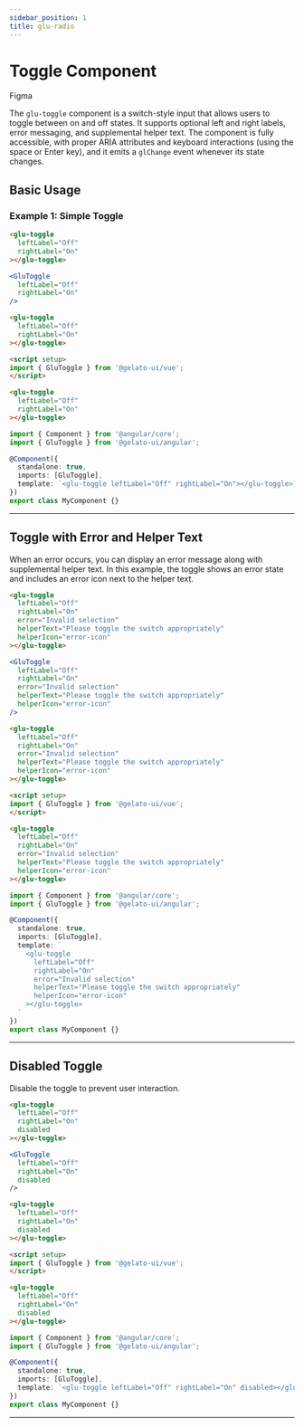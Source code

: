 ```yaml
---
sidebar_position: 1
title: glu-radio
---
```


# Toggle Component


<p style={{ display: 'flex', gap: '1rem', alignItems: 'center' }}>
  <glu-button target="_blank" rel="noopener noreferrer" href="https://www.figma.com/design/jSs4mJxj7dJbXsCE1IHtqt/GelatoUI-Design-System-(V-0.1.0)?node-id=321-1860&t=tlu1jBy1HSvkPZNA-0">Figma</glu-button>
</p>

The `glu-toggle` component is a switch-style input that allows users to toggle between on and off states. It supports optional left and right labels, error messaging, and supplemental helper text. The component is fully accessible, with proper ARIA attributes and keyboard interactions (using the space or Enter key), and it emits a `glChange` event whenever its state changes.

## Basic Usage

### Example 1: Simple Toggle

<Tabs>
  <TabItem value="html" label="HTML">

  ```html live
  <glu-toggle
    leftLabel="Off"
    rightLabel="On"
  ></glu-toggle>
  ```

  </TabItem>
  <TabItem value="jsx" label="React">

  ```jsx live
  <GluToggle
    leftLabel="Off"
    rightLabel="On"
  />
  ```

  </TabItem>
  <TabItem value="vue" label="Vue">

  ```html
  <glu-toggle
    leftLabel="Off"
    rightLabel="On"
  ></glu-toggle>

  <script setup>
  import { GluToggle } from '@gelato-ui/vue';
  </script>
  ```

  </TabItem>
  <TabItem value="angular" label="Angular">

  ```html
  <glu-toggle
    leftLabel="Off"
    rightLabel="On"
  ></glu-toggle>
  ```

  ```ts
  import { Component } from '@angular/core';
  import { GluToggle } from '@gelato-ui/angular';

  @Component({
    standalone: true,
    imports: [GluToggle],
    template: `<glu-toggle leftLabel="Off" rightLabel="On"></glu-toggle>`
  })
  export class MyComponent {}
  ```

  </TabItem>
</Tabs>

---

## Toggle with Error and Helper Text

When an error occurs, you can display an error message along with supplemental helper text. In this example, the toggle shows an error state and includes an error icon next to the helper text.

<Tabs>
  <TabItem value="html" label="HTML">

  ```html live
  <glu-toggle
    leftLabel="Off"
    rightLabel="On"
    error="Invalid selection"
    helperText="Please toggle the switch appropriately"
    helperIcon="error-icon"
  ></glu-toggle>
  ```

  </TabItem>
  <TabItem value="jsx" label="React">

  ```jsx live
  <GluToggle
    leftLabel="Off"
    rightLabel="On"
    error="Invalid selection"
    helperText="Please toggle the switch appropriately"
    helperIcon="error-icon"
  />
  ```

  </TabItem>
  <TabItem value="vue" label="Vue">

  ```html
  <glu-toggle
    leftLabel="Off"
    rightLabel="On"
    error="Invalid selection"
    helperText="Please toggle the switch appropriately"
    helperIcon="error-icon"
  ></glu-toggle>

  <script setup>
  import { GluToggle } from '@gelato-ui/vue';
  </script>
  ```

  </TabItem>
  <TabItem value="angular" label="Angular">

  ```html
  <glu-toggle
    leftLabel="Off"
    rightLabel="On"
    error="Invalid selection"
    helperText="Please toggle the switch appropriately"
    helperIcon="error-icon"
  ></glu-toggle>
  ```

  ```ts
  import { Component } from '@angular/core';
  import { GluToggle } from '@gelato-ui/angular';

  @Component({
    standalone: true,
    imports: [GluToggle],
    template: `
      <glu-toggle
        leftLabel="Off"
        rightLabel="On"
        error="Invalid selection"
        helperText="Please toggle the switch appropriately"
        helperIcon="error-icon"
      ></glu-toggle>
    `
  })
  export class MyComponent {}
  ```

  </TabItem>
</Tabs>

---

## Disabled Toggle

Disable the toggle to prevent user interaction.

<Tabs>
  <TabItem value="html" label="HTML">

  ```html live
  <glu-toggle
    leftLabel="Off"
    rightLabel="On"
    disabled
  ></glu-toggle>
  ```

  </TabItem>
  <TabItem value="jsx" label="React">

  ```jsx live
  <GluToggle
    leftLabel="Off"
    rightLabel="On"
    disabled
  />
  ```

  </TabItem>
  <TabItem value="vue" label="Vue">

  ```html
  <glu-toggle
    leftLabel="Off"
    rightLabel="On"
    disabled
  ></glu-toggle>

  <script setup>
  import { GluToggle } from '@gelato-ui/vue';
  </script>
  ```

  </TabItem>
  <TabItem value="angular" label="Angular">

  ```html
  <glu-toggle
    leftLabel="Off"
    rightLabel="On"
    disabled
  ></glu-toggle>
  ```

  ```ts
  import { Component } from '@angular/core';
  import { GluToggle } from '@gelato-ui/angular';

  @Component({
    standalone: true,
    imports: [GluToggle],
    template: `<glu-toggle leftLabel="Off" rightLabel="On" disabled></glu-toggle>`
  })
  export class MyComponent {}
  ```

  </TabItem>
</Tabs>

---

<ToggleReadme />

